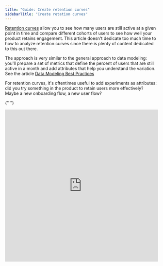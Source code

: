 ```yaml
---
title: "Guide: Create retention curves"
sidebarTitle: "Create retation curves"
---
```


[Retention curves](https://www.sequoiacap.com/article/retention) allow you to
see how many users are still active at a given point in time and compare
different cohorts of users to see how well your product retains engagement. This
article doesn't dedicate too much time to how to analyze retention curves since
there is plenty of content dedicated to this out there.

The approach is very similar to the general approach to data modeling: you'll
prepare a set of metrics that define the percent of users that are still active
in a month and add attributes that help you understand the variation. See the
article
[Data Modeling Best Practices](/data-modeling/data-modeling-best-practices)

For retention curves, it's oftentimes useful to add experiments as attributes:
did you try something in the product to retain users more effectively? Maybe a
new onboarding flow, a new user flow?

{" "}

<iframe
  width="100%"
  height="500px"
  frameBorder={0}
  src="https://demo.glean.io/app/sv/c5120fe8-b0a0-36e3-bc56-a795c081722e?viewMode=embed"
/>

For this walk-through, we're going to look at the user engagement on the tech
news aggregation website Hacker News. The dataset is available on BigQuery's
public datasets and is kept up to date.

## Prepare curves in your data warehouse

As with all tools you build in Glean, retention curves will be as powerful as
the data model you produce for them. For large user tables, it probably makes
sense to prepare this data in your data warehouse, but it's also possible to
calculate retention curves on the fly using a SQL-based data model. See
[Add Data Model](/data-modeling/add-data-model)

To prepare our curves, we are going to track whether a user is active or not in
any given month. So that all of our users are being compared fairly, we'll also
track the number of months since a user signed up - this will be the x-axis of
our retention curve.

You should be targeting a data model that looks something like the following
table:

| userid          | user signup month | activity month    | months since signup | is_active |
| --------------- | ----------------- | ----------------- | ------------------- | --------- |
| carlos@glean    | August 1, 2020    | August 1, 2020    | 0                   | 1         |
| carlos@glean    | August 1, 2020    | September 1, 2020 | 1                   | 1         |
| carlos@glean    | August 1, 2020    | October 1, 2020   | 2                   | 0         |
| carlos@glean    | August 1, 2020    | November 1, 2020  | 3                   | 0         |
| nathaniel@glean | July 1, 2020      | July 1, 2020      | 0                   | 1         |
| nathaniel@glean | July 1, 2020      | August 1, 2020    | 1                   | 1         |
| nathaniel@glean | July 1, 2020      | September 1, 2020 | 2                   | 1         |
| nathaniel@glean | July 1, 2020      | October 1, 2020   | 3                   | 1         |
| nathaniel@glean | July 1, 2020      | November 1, 2020  | 4                   | 1         |

For the Hacker News dataset the query looks something like this (using BigQuery
syntax):

```sql
with all_months as (
  select
    distinct timestamp_trunc(timestamp, month) as month
  from `bigquery-public-data.hacker_news.full`
),
active_months as (
  select
    distinct `by` as userid
    , timestamp_trunc(timestamp, month) as month
  from`bigquery-public-data.hacker_news.full`
),
users as (
  select
    `by` as userid
    , min(timestamp_trunc(timestamp, month)) as first_month
    , max(timestamp_trunc(timestamp, month)) as last_month
  from `bigquery-public-data.hacker_news.full`
  group BY userid
)
select
  u.userid
  , m.month
  , first_month as cohort_month
  , cast(first_month as string) as cohort_month_str
  , date_diff(DATE(m.month), DATE(u.first_month), MONTH) as month_number
-- could add cohort
--  , experiment_cohort as experiment
  , if(m.month <= u.last_month, 1.0, 0.0) as unbounded_active
  , if(a.month IS NOT NULL, 1.0, 0.0) as active
from users as u
  cross join all_months as m
  left join active_months as a
    on a.userid = u.userid and a.month = m.month
  where m.month >= u.first_month
;
```

A few notes on the resulting columns:

- **userid** - self-explanatory, this is string representing our user
- **month** - this is a date representation of the month in which an activity
  happens
- **cohort_month** - this is the month a user joined the site
- **cohort_month_str** - this is a bit of a workaround: you will cast your
  cohort month to a string so you can use it as an attribute and cut by it in
  Glean
- **month_number** - this is the number of months since a user joined the
  platform, this will be the x axis of our curve
- **experiment** - this is a randomly assigned experiment for each user. Note
  that in this column and for this model, each user can only be assigned to a
  single experimental cohort.
- **active** - either 1 or 0 for each user in a month. A value of 1 means the
  user was active in that month and zero means inactive.
- **unbounded_active** - either 1 or 0 for each user in a month. A value of 1
  means that a user was either active in that month or in any month after. This
  will help us answer the question "of users in this month, what percent of
  users abandoned us and have not returned since"

## Create the model in Glean

1. From the data exploration page, click
   [Add Data Model](/data-modeling/add-data-model)
2. Either select your prepared retention table from your data warehouse or click
   `SQL Query` and enter a SQL query similar to the one above as the basis for
   your model. Click `Create Model`
3. Set up your data model in Glean:

   - Make sure that `month` is selected as your primary date, by selecting the
     gear next to it.
   - Add `cohort_month_str`, `month_number` as attributes along with any
     experimental cohort attributes you prepared in your data.
   - Add two columns as metrics:

     - **Unbounded Active Retention** - is defined as the `average` of column
       `unbounded_active`
     - **Active Retention** - is defined as the `average` of column `active`
     - **Active Users (Optional)** - if you want to create a retention pivot,
       you should also add a metric for unique active users in a month:

     ```sql
     COUNT(DISTINCT IF(active = 1, userid, null))
     ```

4. Click `Publish`

## Create retention curves

<iframe
  width="100%"
  height="500px"
  frameBorder={0}
  src="https://demo.glean.io/app/sv/c5120fe8-b0a0-36e3-bc56-a795c081722e?viewMode=embed"
/>

1. Change the chart type to a `line`
2. Select `month_number` as the x-axis variable
3. Select `Unbounded Active Retention` as your metric
4. Select some `cohort_month_str` as breakouts to see how different cohort
   months retain users in your product. Alternatively, you can filter for a
   specific cohort month and breakout by an experimental variable

<Info>
  {" "}
  Note that not breaking out (or filtering) by `cohort_month_str` has some implications
  for your analysis. This is because not every cohort month has an equal number of
  future months. To correct for this, it's possible to use a Kaplan-Meier estimator
  which will be left as a separate exercise.{" "}
</Info>

## Create retention table

{" "}

<iframe
  width="100%"
  height="500px"
  frameBorder={0}
  src="https://demo.glean.io/app/sv/07fdf78d-0f43-3320-b3dc-612a57fdfedc?viewMode=embed"
/>

1. Make sure you add the Active Users metric specified above.
2. Select a `pivot table` as your visualization type from the chart dropdown on
   the top left.
3. Select `cohort` as your rows
4. Select `month_number` as your columns
5. Click into the `control` tab on the right-hand side and make sure you sort
   rows by `cohort` descending and sort the columns by `month_number` ascending
6. As the metric, select `Active Users` as the calculation, select
   `Percentage of Row Max` and finally as the Color scale, select
   `Percentage Color Scale`
